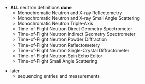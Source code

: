 * '''ALL''' neutron definitions '''done'''
** Monochromatic Neutron and X-ray Reflectometry
** Monochromatic Neutron and X-ray Small Angle Scattering
** Monochromatic Neutron Triple-Axis
** Time-of-Flight Neutron Direct Geometry Spectrometer
** Time-of-Flight Neutron Indirect Geometry Spectrometer
** Time-of-Flight Neutron Powder Diffraction
** Time-of-Flight Neutron Reflectometery
** Time-of-Flight Neutron Single-Crystal Diffractometer
** Time-of-Flight Neutron Spin Echo Editor
** Time-of-Flight Small Angle Scattering

*later
** sequencing entries and measurements